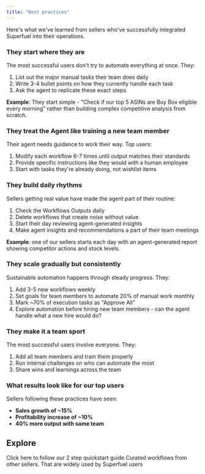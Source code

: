 ```yaml
---
title: "Best practices"
---
```


Here's what we've learned from sellers who've successfully integrated Superfuel into their operations.

### They start where they are

The most successful users don't try to automate everything at once. They:

1. List out the major manual tasks their team does daily
2. Write 3-4 bullet points on how they currently handle each task
3. Ask the agent to replicate these exact steps

**Example**: They start simple - "Check if our top 5 ASINs are Buy Box eligible every morning" rather than building complex competitive analysis from scratch.

### They treat the Agent like training a new team member

Their agent needs guidance to work their way. Top users:

1. Modify each workflow 6-7 times until output matches their standards
2. Provide specific instructions like they would with a human employee
3. Start with tasks they're already doing, not wishlist items

### They build daily rhythms

Sellers getting real value have made the agent part of their routine:

1. Check the Workflows Outputs daily
2. Delete workflows that create noise without value
3. Start their day reviewing agent-generated insights
4. Make agent insights and recommendations a part of their team meetings

**Example**: one of our sellers starts each day with an agent-generated report showing competitor actions and stock levels.

### They scale gradually but consistently

Sustainable automation happens through steady progress. They:

1. Add 3-5 new workflows weekly
2. Set goals for team members to automate 20% of manual work monthly
3. Mark ~70% of execution tasks as "Approve All"
4. Explore automation before hiring new team members - can the agent handle what a new hire would do?

### They make it a team sport

The most successful users involve everyone. They:

1. Add all team members and train them properly
2. Run internal challenges on who can automate the most
3. Share wins and learnings across the team

### What results look like for our top users

Sellers following these practices have seen:

- **Sales growth of ~15%**
- **Profitability increase of ~10%**
- **40% more output with same team**

## Explore

<Columns cols={3}>
  <Card title="Run your first Workflow" icon="rocket" href="https://docs.superfuel.io/getting-started/first-workflow">
    Click here to follow our 2 step quickstart guide
  </Card>
  <Card title="Workflow Library" icon="book" href="https://docs.superfuel.io/concepts/workflow-library">
    Curated workflows from other sellers.
  </Card>
  <Card title="Popular use cases" icon="lightbulb" href="https://docs.superfuel.io/more-resources/popular-usecases">
    That are widely used by Superfuel users
  </Card>
</Columns>